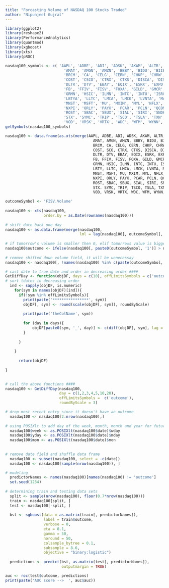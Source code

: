 ---
title: "Forcasting Volume of NASDAQ 100 Stocks Traded"
author: "Nipunjeet Gujral"
---



```{r librraies}
library(ggplot2)
library(reshape2)
library(PerformanceAnalytics)      
library(quantmod)
library(xgboost)
library(xts)
library(pROC)
```

  

```{r sorucing data}
nasdaq100_symbols <- c( 'AAPL', 'ADBE', 'ADI', 'ADSK', 'AKAM', 'ALTR', 'ALXN', 
                          'AMAT', 'AMGN', 'AMZN', 'BBBY', 'BIDU', 'BIIB',
                          'BRCM', 'CA', 'CELG', 'CERN', 'CHKP', 'CHRW', ' CHTR', 'CMCSA',
                          'COST', 'CSCO', 'CTRX', 'CTXS', 'DISCA', 'DISCK', 'DISH',
                          'DLTR', 'DTV', 'EBAY', 'EQIX', 'ESRX', 'EXPD', 'EXPE', 'FAST',
                          'FB', 'FFIV', 'FISV', 'FOXA', 'GILD', 'GMCR', 'GOOG', 'GOOGL',
                          'GRMN', 'HSIC', 'ILMN', 'INTC', 'INTU', 'ISRG', 'KLAC', 'KRFT',
                          'LBTYA', 'LLTC', 'LMCA', 'LMCK', 'LVNTA', 'MAR', 'MAT', 'MDLZ',
                          'MNST', 'MSFT', 'MU', 'MXIM', 'MYL', 'NFLX', 'NTAP', 'NVDA',
                          'NXPI', 'ORLY', 'PAYX', 'PCAR', 'PCLN', 'QCOM', 'QVCA', 'REGN',
                          'ROST', 'SBAC', 'SBUX', 'SIAL', 'SIRI', 'SNDK', 'SPLS', 'SRCL',
                          'STX', 'SYMC', 'TRIP', 'TSCO', 'TSLA', 'TXN', 'VIAB', 'VIP',
                          'VOD', 'VRSK', 'VRTX', 'WDC', 'WFM', 'WYNN', 'XLNX', 'YHOO')
getSymbols(nasdaq100_symbols)
```

  
```{r creating dataframe}
nasdaq100 <- data.frame(as.xts(merge(AAPL, ADBE, ADI, ADSK, AKAM, ALTR, ALXN, 
                                       AMAT, AMGN, AMZN, BBBY, BIDU, BIIB,
                                       BRCM, CA, CELG, CERN, CHKP, CHRW, CHTR, CMCSA,
                                       COST, SCO, CTRX, CTXS, DISCA, DISCK, DISH,
                                       DLTR, DTV, EBAY, EQIX, ESRX, EXPD, EXPE, FAST,
                                       FB, FFIV, FISV, FOXA, GILD, GMCR, GOOG, GOOGL,
                                       GRMN, HSIC, ILMN, INTC, INTU, ISRG, KLAC, KRFT,
                                       LBTY, LLTC, LMCA, LMCK, LVNTA, MAR, MAT, MDLZ,
                                       MNST, MSFT, MU, MXIM, MYL, NFLX, NTAP, NVDA,
                                       NXPI, ORLY, PAYX, PCAR, PCLN, QCOM, QVCA, REGN,
                                       ROST, SBAC, SBUX, SIAL, SIRI, SNDK, SPLS, SRCL,
                                       STX. SYMC, TRIP, TSCO, TSLA, TXN, VIAB, VIP,
                                       VOD, VRSK, VRTX, WDC, WFM, WYNN, XLNX, YHOO)))
```


```{r set outcome variables}
outcomeSymbol <- 'FISV.Volume'
    
nasdaq100 <- xts(nasdaq100, 
                 order.by = as.Date(rownames(nasdaq100)))
    
# shift date back one day 
nasdaq100 <- as.data.frame(merge(nasdaq100, 
                                 lml = lag(nasdaq100[, outcomeSymbol], -1)))
    
# if tomorrow's volume is smaller then 0, elif tomorrows value is bigger 1
nasdaq100$outcome <- ifelse(nasdaq100[, paste0(outcomeSymbol, '1')] > nasdaq100[, outsomeSymbol], 1, 0)
  
# remove shifted down volume field, it will be unnecessay
nasdaq100 <- nasdaq100[, !names(nasdaq100) %in% c(paste(outcomeSymbol, '1'))]
```

  
```{r reorder in desending}
# cast date to true date and order in decreasing order ####
GetDiffDay <- function(objDF, days = c(10), offLimitsSymbols = c('outcome'), roundByScale = 3){
# sort tdates in decreasing order
  ind <- sapply(objDF, is.numeric)
    for(sym in names(objDF)[ind]){
      if(!sym %in% offLimitsSymbols){
        print(paste('****************', sym))
        objDF[, sym] <- round(scale(objDF[, sym]), roundByScale)
  
        print(paste('theColName', sym))
          
        for (day in days){
            objDF[paste0(sym, '_', day)] <- c(diff(objDF[, sym], lag = day), rep(x = 0, day)) * -1
        }
        
      }
        
    }
      
      return(objDF)
      
}
    
```
    
  
```{r}
# call the above functions ####
nasdaq100 <- GetDiffDay(nasdaq100,
                        day = c(1,2,3,4,5,10,20),
                        offLimitsSymbols =  c('outcome'),
                        roundByScale = 3)
```


```{r adjusting window}
# drop most recent entry since it doesn't have an outcome
  nasdaq100 <- nasdaq100[2:nrow(nasdaq100),]  
    
# using POSIXlt to add day of the week, month, month and year for future data points derived from model
  nasdaq100$week <- as.POSIXlt(nasdaq100$date)$wday
  nasdaq100$yday <- as.POSIXlt(nasdaq100$date)$mday
  nasdaq100$mon <- as.POSIXlt(nasdaq100$date)$mon
    
      
# remove date field and shuffle data frame
  nasdaq100 <- subset(nasdaq100, select = -c(date))
  nasdaq100 <- nasdaq100[sample(nrow(nasdaq100)), ]
```

  
    
```{r predicting}
# modeling
  predictorNames <- names(nasdaq100)[names(nasdaq100) != 'outcome']
  set.seed(1234)    
  
# determining train and testing data sets
  split <- sample(nrow(nasdaq100), floor(0.7*nrow(nasdaq100)))
  train <- nasdaq100[split, ]
  test <- nasdaq100[-split, ]
  
  bst <- sgboost(data = as.matrix(train[, predictorNames]),
                 label = train$outcome,
                 verbose = 0,
                 eta = 0.1,
                 gamma = 50,
                 noround = 50,
                 colsample_bytree = 0.1,
                 subsample = 8.6,
                 objective = "binary:logistic")
  
  predictions <- predict(bst, as.matrix(test[, predictorNames]), 
                         outputmargin = TRUE)
```

```{r model analysis using AUC}
auc <- roc(test$outcome, predictions)
print(paste('AUC score -->  ', auc$auc))
```
    
  
    
    
    
    
    
    